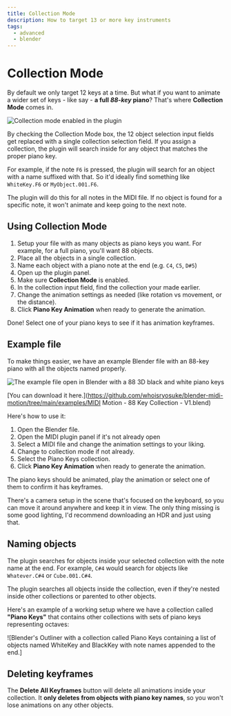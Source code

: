 ```yaml
---
title: Collection Mode
description: How to target 13 or more key instruments
tags:
  - advanced
  - blender
---
```


# Collection Mode

By default we only target 12 keys at a time. But what if you want to animate a wider set of keys - like say - **a full _88-key_ piano**? That's where **Collection Mode** comes in.

![Collection mode enabled in the plugin](./assets/collection-mode.png)

By checking the Collection Mode box, the 12 object selection input fields get replaced with a single collection selection field. If you assign a collection, the plugin will search inside for any object that matches the proper piano key.

For example, if the note `F6` is pressed, the plugin will search for an object with a name suffixed with that. So it'd ideally find something like `WhiteKey.F6` or `MyObject.001.F6`.

The plugin will do this for all notes in the MIDI file. If no object is found for a specific note, it won't animate and keep going to the next note.

## Using Collection Mode

1. Setup your file with as many objects as piano keys you want. For example, for a full piano, you'll want 88 objects.
1. Place all the objects in a single collection.
1. Name each object with a piano note at the end (e.g. `C4`, `C5`, `D#5`)
1. Open up the plugin panel.
1. Make sure **Collection Mode** is enabled.
1. In the collection input field, find the collection your made earlier.
1. Change the animation settings as needed (like rotation vs movement, or the distance).
1. Click **Piano Key Animation** when ready to generate the animation.

Done! Select one of your piano keys to see if it has animation keyframes.

## Example file

To make things easier, we have an example Blender file with an 88-key piano with all the objects named properly.

![The example file open in Blender with a 88 3D black and white piano keys](./assets/collection-mode-example-file.png)

[You can download it here.](https://github.com/whoisryosuke/blender-midi-motion/tree/main/examples/MIDI Motion - 88 Key Collection - V1.blend)

Here's how to use it:

1. Open the Blender file.
1. Open the MIDI plugin panel if it's not already open
1. Select a MIDI file and change the animation settings to your liking.
1. Change to collection mode if not already.
1. Select the Piano Keys collection.
1. Click **Piano Key Animation** when ready to generate the animation.

The piano keys should be animated, play the animation or select one of them to confirm it has keyframes.

There's a camera setup in the scene that's focused on the keyboard, so you can move it around anywhere and keep it in view. The only thing missing is some good lighting, I'd recommend downloading an HDR and just using that.

## Naming objects

The plugin searches for objects inside your selected collection with the note name at the end. For example, `C#4` would search for objects like `Whatever.C#4` or `Cube.001.C#4`.

The plugin searches all objects inside the collection, even if they're nested inside other collections or parented to other objects.

Here's an example of a working setup where we have a collection called **"Piano Keys"** that contains other collections with sets of piano keys representing octaves:

![Blender's Outliner with a collection called Piano Keys containing a list of objects named WhiteKey and BlackKey with note names appended to the end.]

## Deleting keyframes

The **Delete All Keyframes** button will delete all animations inside your collection. It **only deletes from objects with piano key names**, so you won't lose animations on any other objects.

